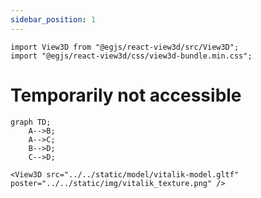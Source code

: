 ```yaml
---
sidebar_position: 1
---
```


```mdx-code-block
import View3D from "@egjs/react-view3d/src/View3D";
import "@egjs/react-view3d/css/view3d-bundle.min.css";
```
# Temporarily not accessible

```mermaid
graph TD;
    A-->B;
    A-->C;
    B-->D;
    C-->D;
```
```mdx-code-block
<View3D src="../../static/model/vitalik-model.gltf" poster="../../static/img/vitalik_texture.png" />
```